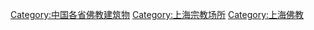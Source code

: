 [[Category:中国各省佛教建筑物|Category:中国各省佛教建筑物]]
[[Category:上海宗教场所|Category:上海宗教场所]]
[[Category:上海佛教|Category:上海佛教]]
